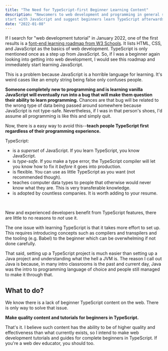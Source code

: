 ```yaml
---
title: "The Need for TypeScript-first Beginner Learning Content"
description: "Newcomers to web development and programming in general should skip JavaScript and learn TypeScript first. There is a problem with that--almost all beginner content and tutorials 
start with JavaScript and suggest beginners learn TypeScript afterwards."
date: "2022-01-08"
---
```


If I search for "web development tutorial" in January 2022, one of the first results is a [font-end learning roadmap from W3 Schools](https://www.w3schools.com/whatis/).
It lists HTML, CSS, and JavaScript as the basics of web development. TypeScript is only mentioned once as a step up from JavaScript. So,
if I was a beginner again looking into getting into web development, I would see this roadmap and immediately start learning JavaScript.

This is a problem because JavaScript is a horrible language for learning. It's weird cases like an empty string being false only confuses people.

**Someone completely new to programming and is learning vanilla JavaScript will eventually run into a bug that will make them question their ability to learn programming.** Chances are that bug
will be related to the wrong type of data being passed around somewhere because JavaScript is not type-safe. Nevertheless, if I was in that person's shoes, I'd assume all
programming is like this and simply quit.

Now, there is a easy way to avoid this--**teach people TypeScript first regardless of their programming experience.**

TypeScript:

- is a _superset_ of JavaScript. If you learn TypeScript, you know JavaScript.
- is _type-safe_. If you make a type error, the TypeScript compiler will let you know how to fix it _before_ it goes into production.
- is flexible. You can use as little TypeScript as you want (not recommended though).
- teaches computer data types to people that otherwise would never know what they are. This is very transferable knowledge.
- is adopted by countless companies. It is worth adding to your resume.

<br />

New and experienced developers benefit from TypeScript features, there are little
to no reasons to _not_ use it.

The one issue with learning TypeScript is that it takes more effort to set up. This
requires introducing concepts such as compilers and transpilers and the tooling (e.g.
Babel) to the beginner which can be overwhelming if not done carefully.

That said, setting up a TypeScript project is much easier than setting up a Java project and understanding what the hell a JVM is. The reason I call out Java is because,
in many intro classrooms is the past and current day, Java was the intro to programming language of choice and people still managed to make it through that.

## What to do?

We know there is a lack of beginner TypeScript content on the web. There is only way to solve that issue.

**Make quality content and tutorials for beginners in TypeScript.**

That's it. I believe such content has the ability to be of higher quality and effectiveness than what currently exists,
so I intend to make web development tutorials and guides for complete beginners in TypeScript. If you're a web dev educator, you should too.
